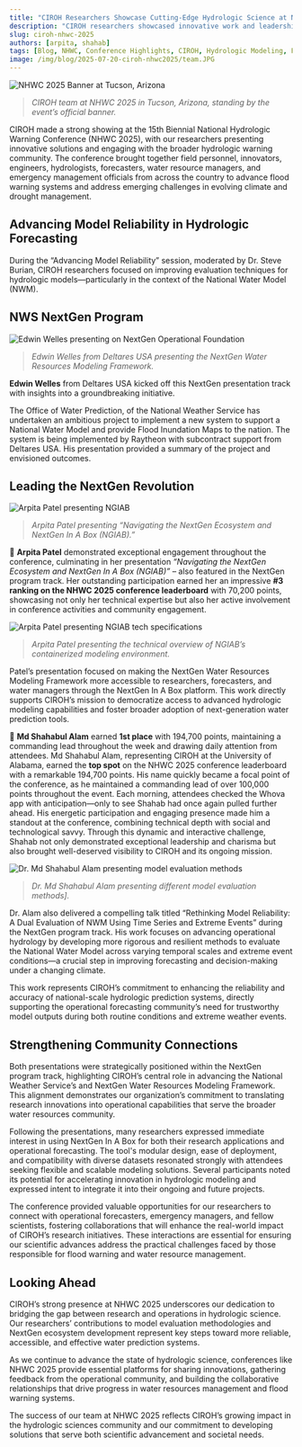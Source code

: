 ```yaml
---
title: "CIROH Researchers Showcase Cutting-Edge Hydrologic Science at NHWC 2025"
description: "CIROH researchers showcased innovative work and leadership at the 15th Biennial National Hydrologic Warning Conference (NHWC 2025), presenting cutting-edge hydrologic forecasting tools and earning top recognition."
slug: ciroh-nhwc-2025
authors: [arpita, shahab]
tags: [Blog, NHWC, Conference Highlights, CIROH, Hydrologic Modeling, Forecasting, National Weather Service, NextGen, Deltares, Alabama]
image: /img/blog/2025-07-20-ciroh-nhwc2025/team.JPG
---
```


![NHWC 2025 Banner at Tucson, Arizona](/img/blog/2025-07-20-ciroh-nhwc2025/team.JPG)
> *CIROH team at NHWC 2025 in Tucson, Arizona, standing by the event’s official banner.*

CIROH made a strong showing at the 15th Biennial National Hydrologic Warning Conference (NHWC 2025), with our researchers presenting innovative solutions and engaging with the broader hydrologic warning community. The conference brought together field personnel, innovators, engineers, hydrologists, forecasters, water resource managers, and emergency management officials from across the country to advance flood warning systems and address emerging challenges in evolving climate and drought management.

## Advancing Model Reliability in Hydrologic Forecasting

During the “Advancing Model Reliability” session, moderated by Dr. Steve Burian, CIROH researchers focused on improving evaluation techniques for hydrologic models—particularly in the context of the National Water Model (NWM).

## NWS NextGen Program

![Edwin Welles presenting on NextGen Operational Foundation](/img/blog/2025-07-20-ciroh-nhwc2025/edwin.JPG)
> *Edwin Welles from Deltares USA presenting the NextGen Water Resources Modeling Framework.*

**Edwin Welles** from Deltares USA kicked off this NextGen presentation track with insights into a groundbreaking initiative.

The Office of Water Prediction, of the National Weather Service has undertaken an ambitious project to implement a new system to support a National Water Model and provide Flood Inundation Maps to the nation. The system is being implemented by Raytheon with subcontract support from Deltares USA. His presentation provided a summary of the project and envisioned outcomes.

## Leading the NextGen Revolution

![Arpita Patel presenting NGIAB](/img/blog/2025-07-20-ciroh-nhwc2025/arpita1.JPG)
> *Arpita Patel presenting “Navigating the NextGen Ecosystem and NextGen In A Box (NGIAB).”*

🥉 **Arpita Patel** demonstrated exceptional engagement throughout the conference, culminating in her presentation *“Navigating the NextGen Ecosystem and NextGen In A Box (NGIAB)”* – also featured in the NextGen program track. Her outstanding participation earned her an impressive **#3 ranking on the NHWC 2025 conference leaderboard** with 70,200 points, showcasing not only her technical expertise but also her active involvement in conference activities and community engagement.

![Arpita Patel presenting NGIAB tech specifications](/img/blog/2025-07-20-ciroh-nhwc2025/arpita2.JPG)
> *Arpita Patel presenting the technical overview of NGIAB’s containerized modeling environment.*

Patel’s presentation focused on making the NextGen Water Resources Modeling Framework more accessible to researchers, forecasters, and water managers through the NextGen In A Box platform. This work directly supports CIROH’s mission to democratize access to advanced hydrologic modeling capabilities and foster broader adoption of next-generation water prediction tools.

🥇 **Md Shahabul Alam** earned **1st place** with 194,700 points, maintaining a commanding lead throughout the week and drawing daily attention from attendees.
Md Shahabul Alam, representing CIROH at the University of Alabama, earned the **top spot** on the NHWC 2025 conference leaderboard with a remarkable 194,700 points. His name quickly became a focal point of the conference, as he maintained a commanding lead of over 100,000 points throughout the event. Each morning, attendees checked the Whova app with anticipation—only to see Shahab had once again pulled further ahead. His energetic participation and engaging presence made him a standout at the conference, combining technical depth with social and technological savvy. Through this dynamic and interactive challenge, Shahab not only demonstrated exceptional leadership and charisma but also brought well-deserved visibility to CIROH and its ongoing mission.

![Dr. Md Shahabul Alam presenting model evaluation methods](/img/blog/2025-07-20-ciroh-nhwc2025/shahab.jpg)
> *Dr. Md Shahabul Alam presenting different model evaluation methods].*

Dr. Alam also delivered a compelling talk titled “Rethinking Model Reliability: A Dual Evaluation of NWM Using Time Series and Extreme Events” during the NextGen program track. His work focuses on advancing operational hydrology by developing more rigorous and resilient methods to evaluate the National Water Model across varying temporal scales and extreme event conditions—a crucial step in improving forecasting and decision-making under a changing climate.

This work represents CIROH’s commitment to enhancing the reliability and accuracy of national-scale hydrologic prediction systems, directly supporting the operational forecasting community’s need for trustworthy model outputs during both routine conditions and extreme weather events.


## Strengthening Community Connections

Both presentations were strategically positioned within the NextGen program track, highlighting CIROH’s central role in advancing the National Weather Service’s and NextGen Water Resources Modeling Framework. This alignment demonstrates our organization’s commitment to translating research innovations into operational capabilities that serve the broader water resources community.

Following the presentations, many researchers expressed immediate interest in using NextGen In A Box for both their research applications and operational forecasting. The tool's modular design, ease of deployment, and compatibility with diverse datasets resonated strongly with attendees seeking flexible and scalable modeling solutions. Several participants noted its potential for accelerating innovation in hydrologic modeling and expressed intent to integrate it into their ongoing and future projects.

The conference provided valuable opportunities for our researchers to connect with operational forecasters, emergency managers, and fellow scientists, fostering collaborations that will enhance the real-world impact of CIROH’s research initiatives. These interactions are essential for ensuring our scientific advances address the practical challenges faced by those responsible for flood warning and water resource management.


## Looking Ahead

CIROH’s strong presence at NHWC 2025 underscores our dedication to bridging the gap between research and operations in hydrologic science. Our researchers’ contributions to model evaluation methodologies and NextGen ecosystem development represent key steps toward more reliable, accessible, and effective water prediction systems.

As we continue to advance the state of hydrologic science, conferences like NHWC 2025 provide essential platforms for sharing innovations, gathering feedback from the operational community, and building the collaborative relationships that drive progress in water resources management and flood warning systems.

The success of our team at NHWC 2025 reflects CIROH’s growing impact in the hydrologic sciences community and our commitment to developing solutions that serve both scientific advancement and societal needs.
